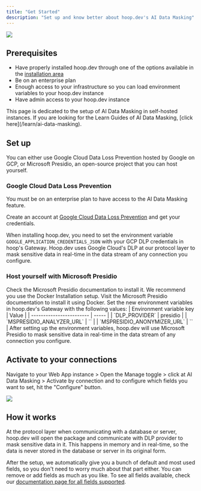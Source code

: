 ```yaml
---
title: "Get Started"
description: "Set up and know better about hoop.dev's AI Data Masking"
---
```


<Frame>
  <img
    src="/images/ai-data-masking.png"
  />
</Frame>

## Prerequisites

 - Have properly installed hoop.dev through one of the options available in the [installation area](/getting-started/installation/overview)
 - Be on an enterprise plan
 - Enough access to your infrastructure so you can load environment variables to your hoop.dev instance
 - Have admin access to your hoop.dev instance

<Note>
  This page is dedicated to the setup of AI Data Masking in self-hosted instances. If you are looking for the Learn Guides of AI Data Masking, [click here](/learn/ai-data-masking).
</Note>

## Set up

You can either use Google Cloud Data Loss Prevention hosted by Google on GCP, or Microsoft Presidio, an open-source project that you can host yourself.

### Google Cloud Data Loss Prevention

<Info>
  You must be on an enterprise plan to have access to the AI Data Masking feature.
</Info>

Create an account at [Google Cloud Data Loss Prevention](https://cloud.google.com/security/products/dlp) and get your credentials.

When installing hoop.dev, you need to set the environment variable `GOOGLE_APPLICATION_CREDENTIALS_JSON` with your GCP DLP credentials in hoop's Gateway. Hoop.dev uses Google Cloud's DLP at our protocol layer to mask sensitive data in real-time in the data stream of any connection you configure.

### Host yourself with Microsoft Presidio

<Steps>
    <Step title="Install">
        Check the Microsoft Presidio documentation to install it. We recommend you use the Docker Installation setup.
        <Card
            title="Microsoft Presidio Documentation"
            icon="microsoft"
            href="https://microsoft.github.io/presidio/installation/#using-docker">
            Visit the Microsoft Presidio documentation to install it using Docker.
        </Card>
    </Step>
    <Step title="Set up">
        Set the new environment variables in hoop.dev's Gateway with the following values:
        | Environment variable key | Value |
        | ------------------------ | ----- |
        | `DLP_PROVIDER` | presidio |
        | `MSPRESIDIO_ANALYZER_URL` | `<host-to-analyzer:port>` |
        | `MSPRESIDIO_ANONYMIZER_URL` | `<host-to-anonymizer:port>` |
    </Step>
    <Step title="Run hoop.dev's Gateway with the new configs">
        After setting up the environment variables, hoop.dev will use Microsoft Presidio to mask sensitive data in real-time in the data stream of any connection you configure.
    </Step>
</Steps>




## Activate to your connections

Navigate to your Web App instance > Open the Manage toggle > click at AI Data Masking > Activate by connection and to configure which fields you want to set, hit the "Configure" button.

<Frame>
  <img src="/images/configure/ai-data-masking-activate-connection.png" />
</Frame>

## How it works

At the protocol layer when communicating with a database or server, hoop.dev will open the package and communicate with DLP provider to mask sensitive data in it. This happens in memory and in real-time, so the data is never stored in the database or server in its original form.

After the setup, we automatically give you a bunch of default and most used fields, so you don't need to worry much about that part either. You can remove or add fields as much as you like. To see all fields available, check our [documentation page for all fields supported](/configure/ai-data-masking/fields).

